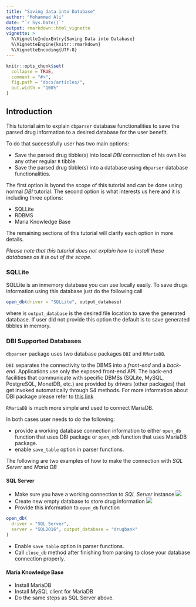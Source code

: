 ```yaml
---
title: "Saving data into Database"
author: "Mohammed Ali"
date: "`r Sys.Date()`"
output: rmarkdown::html_vignette
vignette: >
  %\VignetteIndexEntry{Saving Data into Database}
  %\VignetteEngine{knitr::rmarkdown}
  %\VignetteEncoding{UTF-8}
---
```


```r
knitr::opts_chunk$set(
  collapse = TRUE,
  comment = "#>",
  fig.path = "docs/articles/",
  out.width = "100%"
)
```

## Introduction
This tutorial aim to explain `dbparser` database functionalities to save the parsed drug information to a desired database for the user benefit.

To do that successfully user has two main options:

- Save the parsed drug tibble(s) into local *DBI* connection of his own like any other regular `R` tibble.
- Save the parsed drug tibble(s) into a database using `dbparser` database functionalities.

The first option is byond the scope of this tutorial and can be done using normal *DBI* tutorial. The second option is what interests us here and it is including three options:

- SQLLite
- RDBMS
- Maria Knowledge Base

The remaining sections of this tutorial will clarify each option in more details.

*Please note that this tutorial does not explain how to install these databases as it is out of the scope.*

### SQLLite
SQLLite is an inmemory database you can use locally easily. To save drugs information using this database just do the following call
```r
open_db(driver = "SQLLite", output_database)
```
where is `output_database` is the desired file location to save the generated database. If user did not provide this option the default is to save generated tibbles in memory.

### DBI Supported Databases

`dbparser` package uses two database packages `DBI` and `RMariaDB`.

`DBI` separates the connectivity to the DBMS into a *front-end* and a *back-end*. Applications use only the exposed front-end API. The back-end facilities that communicate with specific DBMSs (SQLite, MySQL, PostgreSQL, MonetDB, etc.) are provided by drivers (other packages) that get invoked automatically through S4 methods.
For more information about DBI package please refer to [this link](https://db.rstudio.com/dbi/)

`RMariaDB` is much more simple and used to connect MariaDB.

In both cases user needs to do the following:

* provide a working database connection information to either `open_db` function that uses DBI package or `open_mdb` function that uses MariaDB package.
* enable `save_table` option in parser functions.

The following are two examples of how to make the connection with *SQL Server* and *Maria DB*

#### SQL Server

* Make sure you have a working connection to *SQL Server* instance
![](sql_connection.png)
* Create new empty database to store drug information
![](new_database.png)
* Provide this information to `open_db` function
```r
open_db(
  driver = "SQL Server",
  server = "SQL2016", output_database = "drugbank"
)
```
* Enable `save_table` option in parser functions.
* Call `close_db` method after finishing from parsing to close your database connection properly.
 
#### Maria Knowledge Base

* Install MariaDB
* Install MySQL client for MariaDB
* Do the same steps as SQL Server above.
